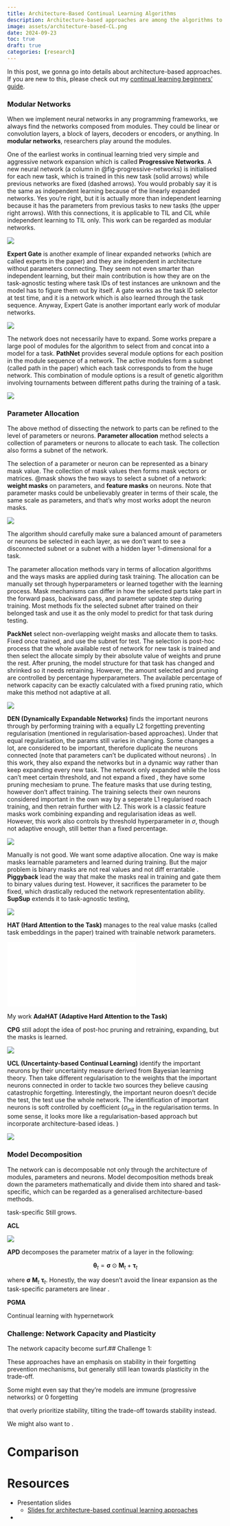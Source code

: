```yaml
---
title: Architecture-Based Continual Learning Algorithms
description: Architecture-based approaches are among the algorithms to tackle continual learning scenarios. That's what I'm currently researching on specifically.
image: assets/architecture-based-CL.png
date: 2024-09-23
toc: true
draft: true
categories: [research]
---
```


In this post, we gonna go into details about architecture-based approaches. If you are new to this, please check out my [continual learning beginners' guide](continual-learning-beginners-guide.qmd).




### Modular Networks

When we implement neural networks in any programming frameworks, we always find the networks composed from modules. They could be linear or convolution layers, a block of layers, decoders or encoders, or anything. In **modular networks**, researchers play around the modules.

One of the earliest works in continual learning tried very simple and aggressive network expansion which is called **Progressive Networks**. A new neural network (a column in @fig-progressive-networks) is initialised for each new task, which is trained in this new task (solid arrows) while previous networks are fixed (dashed arrows). You would probably say it is the same as independent learning because of the linearly expanded networks. Yes you‘re right, but it is actually more than independent learning because it has the parameters from previous tasks to new tasks (the upper right arrows). With this connections, it is applicable to TIL and CIL while independent learning to TIL only.  This work can be regarded as modular networks.

![](assets/progressive-networks.png){#fig-progressive-networks}

**Expert Gate** is another example of linear expanded networks (which are called experts in the paper) and they are independent in architecture without parameters connecting. They seem not even smarter than independent learning, but their main contribution is how they are on the task-agnostic testing where task IDs of test instances are unknown and the model has to figure them out by itself. A gate works as the task ID selector at test time, and it is a network which is also learned through the task sequence. Anyway, Expert Gate is another important early work of modular networks.

![](assets/Expert-Gate.png){#fig-Expert-Gate}

The network does not necessarily have to expand. Some works prepare a large pool of modules for the algorithm to select from and concat into a model for a task. **PathNet** provides several module options for each position in the module sequence of a network. The active modules form a subnet (called path in the paper) which each task corresponds to from the huge network. This combination of module options is a result of genetic algorithm involving tournaments between different paths during the training of a task.

![](assets/PathNet.png){#fig-PathNet}


### Parameter Allocation

The above method of dissecting the network to parts can be refined to the level of parameters or neurons. **Parameter allocation** method selects a collection of parameters or neurons to allocate to each task. The collection also forms a subnet of the network.


The selection of a parameter or neuron can be represented as a binary mask value. The collection of mask values then forms mask vectors or matrices. @mask shows the two ways to select a subnet of a network: **weight masks** on parameters, and **feature masks** on neurons. Note that parameter masks could be unbelievably greater in terms of their scale, the same scale as parameters, and that's why most works adopt the neuron masks.

![](assets/weight-vs-feature-masks.png){#fig-weight-vs-feature-masks}

::: { .callout-warning }
The algorithm should carefully make sure a balanced amount of parameters or neurons be selected in each layer, as we don't want to see a disconnected subnet or a subnet with a hidden layer 1-dimensional for a task.
:::

The parameter allocation methods vary in terms of allocation algorithms and the ways masks are applied during task training. The allocation can be manually set through hyperparameters or learned together with the learning process. Mask mechanisms can differ in how the selected parts take part in the forward pass, backward pass, and parameter update step during training. Most methods fix the selected subnet after trained on their belonged task and use it as the only model to predict for that task during testing.

**PackNet** select non-overlapping weight masks and allocate them to tasks. Fixed once trained, and use the subnet for test. The selection is post-hoc process that the whole available rest of network for new task is trained and then select the allocate simply by their absolute value of weights and prune the rest. After pruning, the model structure for that task has changed and shrinked so it needs retraining. However, the amount selected and pruning are controlled by percentage hyperparameters. The available percentage of network capacity can be exactly calculated with a fixed pruning ratio, which make this method not adaptive at all.

![](assets/PackNet.png){#fig-PackNet}



**DEN (Dynamically Expandable Networks)** finds the important neurons through by performing training with a equally L2 forgetting preventing regularisation (mentioned in regularisation-based approaches). Under that equal regularisation, the params still varies in changing. Some
 changes a lot, are considered to be important, therefore duplicate the neurons connected (note that parameters can't be duplicated without neurons) .   In this work, they also expand the networks but in a dynamic way rather than keep expanding every new task. The network only expanded while the loss can't meet certain threshold, and not expand a fixed , they have some pruning mechesiam to prune. The feature masks that use during testing, however don't affect training. The training selects their own neurons considered important in the own way by a seperate L1 regularised roach training, and then retrain further with L2. This work is a classic feature masks work combining expanding and regularisation ideas as well. However, this work also controls by threshold hyperparameter in $\sigma$, though not adaptive enough, still better than a fixed percentage.

![](assets/DEN.png){#fig-DEN}





Manually is not good.
We want some adaptive allocation. One way is make masks learnable parameters and learned during training. But the major problem is binary masks are not real values and not diff errantable . **Piggyback** lead the way that make the masks real in training and gate them to binary values during test. However, it sacrifices the parameter to be fixed, which drastically reduced the network represententation ability. **SupSup** extends it to task-agnostic testing,

![](assets/Piggyback.png){#fig-Piggyback}

**HAT (Hard Attention to the Task)** manages to the real value masks (called task embeddings in the paper) trained with trainable network parameters.

![](assets/HAT-vs-AdaHAT.pdf){#fig-HAT-vs-AdaHAT}

My work **AdaHAT (Adaptive Hard Attention to the Task)**




**CPG** still adopt the idea of post-hoc pruning and retraining, expanding, but the masks is learned.


![](assets/CPG.png){#fig-CPG}



**UCL (Uncertainty-based Continual Learning)** identify the important neurons by their uncertainty measure derived from Bayesian learning theory. Then take different regularisation to the weights that the important neurons connected in order to tackle two sources they believe causing catastrophic forgetting. Interestingly, the important neuron doesn't decide the test, the test use the whole network. The identification of important neurons is soft controlled by coefficient ($\sigma_{\text{init}}$ in the regularisation terms. In some sense, it looks more like a regularisation-based approach but incorporate architecture-based ideas.
)

![](assets/UCL.png){#fig-UCL}

### Model Decomposition

The network can is decomposable not only through the architecture of modules, parameters and neurons. Model decomposition methods break down the parameters mathematically and divide them into shared and task-specific, which can be regarded as a generalised architecture-based methods.

task-specific Still grows.

**ACL**


![](assets/ACL.png)



**APD** decomposes the parameter matrix of a layer in the following:

$$\mathbf{\theta}_t =\mathbf{\sigma} \odot \mathbf{M}_t + \mathbf{\tau}_t$$

where $\mathbf{\sigma}$  $\mathbf{M}_t$ $\mathbf{\tau}_t$. Honestly, the way doesn't avoid the linear expansion as the task-specific parameters are linear .

**PGMA**



Continual learning with hypernetwork





### Challenge: Network Capacity and Plasticity
The network capacity become surf.## Challenge 1:

These approaches have an emphasis on stability in their forgetting prevention mechanisms, but generally still lean towards plasticity in the trade-off.

Some might even say that they're models are immune (progressive networks) or 0 forgetting

 that overly prioritize stability, tilting the trade-off towards stability instead.


We might also want to .


# Comparison {#comparison}



# Resources

- Presentation slides
  - [Slides for architecture-based continual learning approaches](slides/slides-architecture-based-continual-learning.qmd#format=beamer)
-

